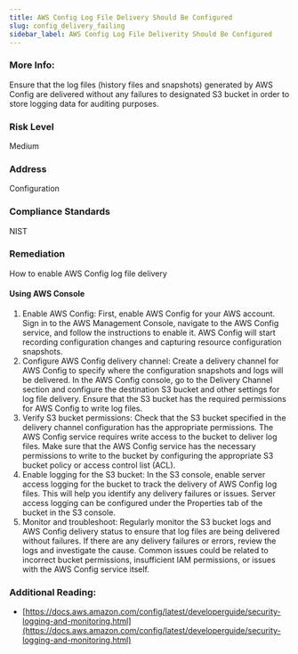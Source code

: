 ```yaml
---
title: AWS Config Log File Delivery Should Be Configured
slug: config_delivery_failing
sidebar_label: AWS Config Log File Deliverity Should Be Configured
---
```


### More Info:

Ensure that the log files (history files and snapshots) generated by AWS Config are delivered without any failures to designated S3 bucket in order to store logging data for auditing purposes.

### Risk Level

Medium

### Address

Configuration

### Compliance Standards

NIST

### Remediation

How to enable AWS Config log file delivery

#### Using AWS Console

1. Enable AWS Config: First, enable AWS Config for your AWS account. Sign in to the AWS Management Console, navigate to the AWS Config service, and follow the instructions to enable it. AWS Config will start recording configuration changes and capturing resource configuration snapshots.
2. Configure AWS Config delivery channel: Create a delivery channel for AWS Config to specify where the configuration snapshots and logs will be delivered. In the AWS Config console, go to the Delivery Channel section and configure the destination S3 bucket and other settings for log file delivery. Ensure that the S3 bucket has the required permissions for AWS Config to write log files.
3. Verify S3 bucket permissions: Check that the S3 bucket specified in the delivery channel configuration has the appropriate permissions. The AWS Config service requires write access to the bucket to deliver log files. Make sure that the AWS Config service has the necessary permissions to write to the bucket by configuring the appropriate S3 bucket policy or access control list (ACL).
4. Enable logging for the S3 bucket: In the S3 console, enable server access logging for the bucket to track the delivery of AWS Config log files. This will help you identify any delivery failures or issues. Server access logging can be configured under the Properties tab of the bucket in the S3 console.
5. Monitor and troubleshoot: Regularly monitor the S3 bucket logs and AWS Config delivery status to ensure that log files are being delivered without failures. If there are any delivery failures or errors, review the logs and investigate the cause. Common issues could be related to incorrect bucket permissions, insufficient IAM permissions, or issues with the AWS Config service itself.

### Additional Reading:

- [https://docs.aws.amazon.com/config/latest/developerguide/security-logging-and-monitoring.html](https://docs.aws.amazon.com/config/latest/developerguide/security-logging-and-monitoring.html)